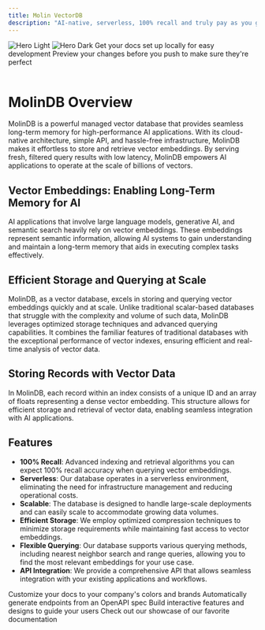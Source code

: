 ```yaml
---
title: Molin VectorDB
description: "AI-native, serverless, 100% recall and truly pay as you go."
---
```


<img className="block dark:hidden" src="/images/hero-light.svg" alt="Hero Light" />
<img className="hidden dark:block" src="/images/hero-dark.svg" alt="Hero Dark" />

<CardGroup cols={2}>
  <Card title="Colab Demo" icon="google" color="orange" href="https://mintlify.com/docs/quickstart">
    Get your docs set up locally for easy development
  </Card>
  <Card title="Langchain Notebook" icon="link" color="green" href="https://mintlify.com/docs/development">
    Preview your changes before you push to make sure they're perfect
  </Card>
</CardGroup>

<br />
<br />

# MolinDB Overview

MolinDB is a powerful managed vector database that provides seamless long-term memory for high-performance AI applications. With its cloud-native architecture, simple API, and hassle-free infrastructure, MolinDB makes it effortless to store and retrieve vector embeddings. By serving fresh, filtered query results with low latency, MolinDB empowers AI applications to operate at the scale of billions of vectors.

## Vector Embeddings: Enabling Long-Term Memory for AI

AI applications that involve large language models, generative AI, and semantic search heavily rely on vector embeddings. These embeddings represent semantic information, allowing AI systems to gain understanding and maintain a long-term memory that aids in executing complex tasks effectively.

## Efficient Storage and Querying at Scale

MolinDB, as a vector database, excels in storing and querying vector embeddings quickly and at scale. Unlike traditional scalar-based databases that struggle with the complexity and volume of such data, MolinDB leverages optimized storage techniques and advanced querying capabilities. It combines the familiar features of traditional databases with the exceptional performance of vector indexes, ensuring efficient and real-time analysis of vector data.

## Storing Records with Vector Data

In MolinDB, each record within an index consists of a unique ID and an array of floats representing a dense vector embedding. This structure allows for efficient storage and retrieval of vector data, enabling seamless integration with AI applications.

## Features

- **100% Recall**: Advanced indexing and retrieval algorithms you can expect 100% recall accuracy when querying vector embeddings.
- **Serverless**: Our database operates in a serverless environment, eliminating the need for infrastructure management and reducing operational costs.
- **Scalable**: The database is designed to handle large-scale deployments and can easily scale to accommodate growing data volumes.
- **Efficient Storage**: We employ optimized compression techniques to minimize storage requirements while maintaining fast access to vector embeddings.
- **Flexible Querying**: Our database supports various querying methods, including nearest neighbor search and range queries, allowing you to find the most relevant embeddings for your use case.
- **API Integration**: We provide a comprehensive API that allows seamless integration with your existing applications and workflows.

<CardGroup cols={2}>
  <Card title="Customize Style" icon="palette" color="red" href="https://mintlify.com/docs/settings/global">
    Customize your docs to your company's colors and brands
  </Card>
  <Card title="Reference APIs" icon="code" href="https://mintlify.com/docs/api-playground/openapi">
    Automatically generate endpoints from an OpenAPI spec
  </Card>
  <Card title="Add Components" icon="screwdriver-wrench" href="https://mintlify.com/docs/components/accordion">
    Build interactive features and designs to guide your users
  </Card>
  <Card title="Get Inspiration" icon="stars" href="https://mintlify.com/showcase">
    Check out our showcase of our favorite documentation
  </Card>
</CardGroup>
